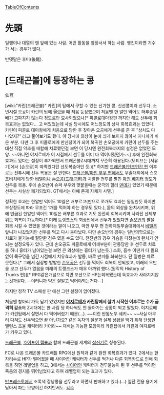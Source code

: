 [[TableOfContents]]
= 先頭 =
일행이나 대열의 맨 앞에 있는 사람. 어떤 활동을 앞장서서 하는 사람.
행진이라면 기수가 서는 경우가 많다.

반댓말은 후미(後尾).

= [드래곤볼]에 등장하는 콩 =
仙豆

[wiki:"카린(드래곤볼)" 카린]의 탑에서 구할 수 있는 신기한 콩. 신선콩이라 선두다. 소년시절 오공이 카린의 탑에 올랐을 때 처음 등장했으며 처음엔 한 알만 먹어도 하루종일 배가 고파지지 않는다 정도로만 묘사되었으나[* 피콜로대마왕편 까지만 해도 선두에 회복효과는 없었다... 고 써있었는데 사실 당시에도 어느정도의 상처 회복효과는 있었다.  카린이 피콜로 대마왕에게 처음으로 당한 후 찾아온 오공에게 선두를 준 후 "상처도 다 나았지?" 라고 물어보기도 했다. 이 당시에 외상이 눈에 띄게 보이지 않아서 지나치기 쉬운 부분. 다만 그 후 피콜로에게 만신창이가 되어 복귀한 손오공에게 카린이 선두를 주는 대신 직접 약초를 배합해 치료했던걸 보면 이 당시엔 완전회복까지의 설정은 없었던 모양. ~~아니면 야지로베가 이 시점에서 선두를 이미 다 먹어버렸던가~~] 후에 완전회복효과도 있다는 설정이 추가되면서 드래곤볼Z시대까지 꾸준히 애용된다.(모티브는 [서유기]에서 [손오공]이 따먹었다던 선도복숭아인 듯.)[* 하지만 [[드래곤볼/인조인간 편]] 이후로는 전투시에 선두 복용은 잘 안한다. [[드래곤볼/마인 부우 편]]에서도 무술대회에서 스포포비치에게 당한 [[비델]]이나 [[손오공(드래곤볼)]]과 치열한 전투를 펼친 [[마인 베지터]] 정도가 선두를 복용. 후에 손오반이 슈퍼 부우와 맞붙을때는 궁극의 힐러 [[덴데]]가 있었기 때문에 선두는 사실상 폐기되었다. GT에서는 아예 존재 자체가 사멸.]

정확한 효과는 한알만 먹어도 10일은 배부르고(반으로 쪼개도 효과는 동일한듯 하지만 부상정도에 따라 무조건 1개를 먹어야 하는 경우도 있다.), 몸의 외상을 완치시키며, 위에 언급된 한알만 먹어도 10일은 배부른 효과로 기도 완전히 회복시키며 사라진 신체부위도 회복이 가능하다.[* 미래 트랭크스의 회상씬에서 선두가 있었다면 [[손오반]]의 팔을 회복 시킬 수 있었을 것이라는 말이 나오고, 마인 부우 편 천하제일무술대회에서 [[비델]]은 앞니가 나갔었지만 선두를 먹고 다시 돋아났다. 다만 손오반의 경우는 일반의학으로는 치료가 불가능해 절단한 경우 였을 수도 있다. 천진반의 경우 가슴을 다쳤는데 완치가 안 되는 설정오류가 있다. 근데 손오공도 피콜로에게 어깨부분이 관통당한 후 선두로 치료를 하니 흉터가 남아있는걸 보면 큰 외상에는 흉터가 남는듯.] 소화, 흡수 이딴거 다 필요없이 목구멍을 넘긴 시점에서 치유효과가 발동, 바로 만피를 회복한다. 단 질병은 치료 못한다.[* 그래서 심장병 발발한 [[손오공]]은 선두를 먹어도 회복이 안되었고, 미래의 오반을 보고 선두가 없음을 미래의 트랭크스가 매우 아까워 했다.(원작의 History of Trunks 편)][* RPG같은개념으로 치면 포션으로 HP는회복됐는데 독효과가 사라지지않는것과같다. --이러니까 약은 잘알고 먹어야되는거다--]

하지만 정작 TV 스페셜 판 에선 그런 설정이 없어졌다. 

처음엔 항아리 가득 담겨 있었지만 '''[[야지로베]]가 카린탑에서 살기 시작한 이후로는 수가 급격히 감소'''해 Z시대에는 한 사람 당 하나씩도 안 돌아가는 상황이 되고 말았다. 야지로베가 카린탑에서 살면서 다 먹어버렸기 때문(…). ~~이런 반동노무 쉐키~~ ~~사실 아무리 다쳐도 선두먹으면 끝 아닌가요? 같은 독자의 질문과 실제 상황을 막기 위해 탄생한 밸런스 조율 캐릭터라 카더라~~ 재배는 가능한 모양이라 카린탑에서 카린과 야지로베가 키우고 있다.

[[드래곤볼(드래곤볼)|드래곤볼]], [[호이포이 캡슐]]과 함께 드래곤볼 세계의 [[삼신기]]로 칭송된다.

FC로 나온 드래곤볼 카드배틀 RPG에선 원작과 같게 완전 회복효과가 있다. 2에서는 한자리수로 HP가 떨어졌을 때 사이어인 캐릭터가 선두를 먹거나 다른 회복카드로 인해 회복을 하면 레벨업을 하고, 3에서는 [[사이어인]] 캐릭터가 전투불능이 된 후 선두를 먹이면 죽음의 경지를 뛰어넘었다고 하여 레벨업이 되는 효과가 있다.

[[반프레스토]]에서 초록색 강낭콩을 선두라고 하면서 판매하고 있다.(...)
일단 전용 용기에 담아서 파는 모양이긴 하지만서도.
[[각주]]
